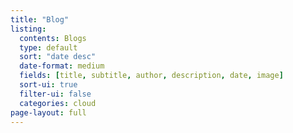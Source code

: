 ```yaml
---
title: "Blog"
listing: 
  contents: Blogs
  type: default
  sort: "date desc"
  date-format: medium
  fields: [title, subtitle, author, description, date, image]
  sort-ui: true
  filter-ui: false
  categories: cloud
page-layout: full
---
```


